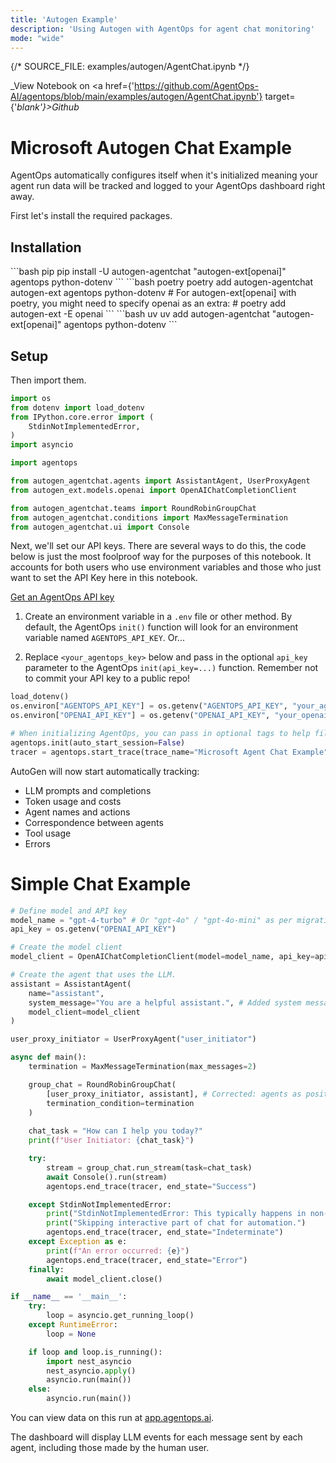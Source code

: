 ```yaml
---
title: 'Autogen Example'
description: 'Using Autogen with AgentOps for agent chat monitoring'
mode: "wide"
---
```

{/*  SOURCE_FILE: examples/autogen/AgentChat.ipynb  */}

_View Notebook on <a href={'https://github.com/AgentOps-AI/agentops/blob/main/examples/autogen/AgentChat.ipynb'} target={'_blank'}>Github</a>_

# Microsoft Autogen Chat Example

AgentOps automatically configures itself when it's initialized meaning your agent run data will be tracked and logged to your AgentOps dashboard right away.

First let's install the required packages.

## Installation
<CodeGroup>
  ```bash pip
  pip install -U autogen-agentchat "autogen-ext[openai]" agentops python-dotenv
  ```
  ```bash poetry
  poetry add autogen-agentchat autogen-ext agentops python-dotenv
  # For autogen-ext[openai] with poetry, you might need to specify openai as an extra:
  # poetry add autogen-ext -E openai
  ```
  ```bash uv
  uv add autogen-agentchat "autogen-ext[openai]" agentops python-dotenv
  ```
</CodeGroup>

## Setup
Then import them.
```python
import os
from dotenv import load_dotenv
from IPython.core.error import (
    StdinNotImplementedError,
)
import asyncio

import agentops

from autogen_agentchat.agents import AssistantAgent, UserProxyAgent
from autogen_ext.models.openai import OpenAIChatCompletionClient

from autogen_agentchat.teams import RoundRobinGroupChat
from autogen_agentchat.conditions import MaxMessageTermination
from autogen_agentchat.ui import Console
```

Next, we'll set our API keys. There are several ways to do this, the code below is just the most foolproof way for the purposes of this notebook. It accounts for both users who use environment variables and those who just want to set the API Key here in this notebook.

[Get an AgentOps API key](https://agentops.ai/settings/projects)

1. Create an environment variable in a `.env` file or other method. By default, the AgentOps `init()` function will look for an environment variable named `AGENTOPS_API_KEY`. Or...

2. Replace `<your_agentops_key>` below and pass in the optional `api_key` parameter to the AgentOps `init(api_key=...)` function. Remember not to commit your API key to a public repo!

```python
load_dotenv()
os.environ["AGENTOPS_API_KEY"] = os.getenv("AGENTOPS_API_KEY", "your_agentops_api_key_here")
os.environ["OPENAI_API_KEY"] = os.getenv("OPENAI_API_KEY", "your_openai_api_key_here")
```

```python
# When initializing AgentOps, you can pass in optional tags to help filter sessions
agentops.init(auto_start_session=False)
tracer = agentops.start_trace(trace_name="Microsoft Agent Chat Example", tags=["autogen-chat", "microsoft-autogen", "agentops-example"])
```

AutoGen will now start automatically tracking:

* LLM prompts and completions
* Token usage and costs
* Agent names and actions
* Correspondence between agents
* Tool usage
* Errors

# Simple Chat Example
```python
# Define model and API key
model_name = "gpt-4-turbo" # Or "gpt-4o" / "gpt-4o-mini" as per migration guide examples
api_key = os.getenv("OPENAI_API_KEY")

# Create the model client
model_client = OpenAIChatCompletionClient(model=model_name, api_key=api_key)

# Create the agent that uses the LLM.
assistant = AssistantAgent(
    name="assistant",
    system_message="You are a helpful assistant.", # Added system message for clarity
    model_client=model_client
)

user_proxy_initiator = UserProxyAgent("user_initiator")

async def main():
    termination = MaxMessageTermination(max_messages=2) 

    group_chat = RoundRobinGroupChat(
        [user_proxy_initiator, assistant], # Corrected: agents as positional argument
        termination_condition=termination
    )
    
    chat_task = "How can I help you today?"
    print(f"User Initiator: {chat_task}")

    try:
        stream = group_chat.run_stream(task=chat_task)
        await Console().run(stream) 
        agentops.end_trace(tracer, end_state="Success")

    except StdinNotImplementedError:
        print("StdinNotImplementedError: This typically happens in non-interactive environments.")
        print("Skipping interactive part of chat for automation.")
        agentops.end_trace(tracer, end_state="Indeterminate")
    except Exception as e:
        print(f"An error occurred: {e}")
        agentops.end_trace(tracer, end_state="Error")
    finally:
        await model_client.close()

if __name__ == '__main__':
    try:
        loop = asyncio.get_running_loop()
    except RuntimeError:
        loop = None

    if loop and loop.is_running():
        import nest_asyncio
        nest_asyncio.apply()
        asyncio.run(main())
    else:
        asyncio.run(main())
```

You can view data on this run at [app.agentops.ai](https://app.agentops.ai).

The dashboard will display LLM events for each message sent by each agent, including those made by the human user.

<script type="module" src="/scripts/github_stars.js"></script>
<script type="module" src="/scripts/scroll-img-fadein-animation.js"></script>
<script type="module" src="/scripts/button_heartbeat_animation.js"></script>
<script type="module" src="/scripts/adjust_api_dynamically.js"></script>
